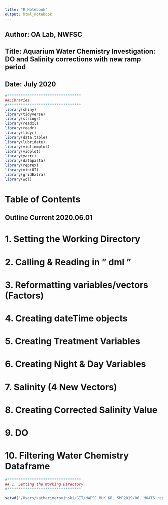 ```yaml
---
title: "R Notebook"
output: html_notebook
---
```


## Author: OA Lab, NWFSC
## Title: Aquarium Water Chemistry Investigation: DO and Salinity corrections with new ramp period
## Date: July 2020


```r
#*********************************
##Libraries
#********************************* 
library(shiny)
library(tidyverse)
library(stringr)
library(readxl)
library(readr)
library(tidyr)
library(data.table)
library(lubridate)
library(violinmplot)
library(vioplot)
library(yarrr)
library(datapasta)
library(reprex)
library(miniUI)
library(gridExtra)
library(wql)
```



# Table of Contents
## Outline Current 2020.06.01

# 1. Setting the Working Directory
# 2. Calling & Reading in " dml "
# 3. Reformatting variables/vectors (Factors)
# 4. Creating dateTime objects
# 5. Creating Treatment Variables
# 6. Creating Night & Day Variables 
# 7. Salinity (4 New Vectors)
# 8. Creating Corrected Salinity Value 
# 9. DO
# 10. Filtering Water Chemistry Dataframe



```r
#*********************************
## 1. Setting the Working Directory
#*********************************

setwd("/Users/katherinerovinski/GIT/NWFSC.MUK_KRL_SMR2019/06. MOATS replication verification/01a. WaterChemistry Data")

```


